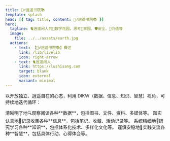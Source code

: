 ```yaml
---
title: 🧚‍♂️逍遥书院📚
template: splash
head: [{ tag: title, content: 🧚‍♂️逍遥书院📚 }]
hero:
  tagline: 🐈逍遥闲人的🌸数字花园，思考🏡家园、🛡️安全、🩷价值等
  image:
    file: ../../assets/earth.jpg
  actions:
    - text: 【🧚‍♂️逍遥书院📚】概述
      link: /lib/livelib
      icon: right-arrow
    - text: 🐈逍遥闲人
      link: https://lushisang.com
      target: blank
      icon: external
      variant: minimal
---
```



以开放独立、逍遥自在的心态，利用 DIKW（数据、信息、知识、智慧）视角，可持续地迭代循环：

<CardGrid>
	<Card title="观察数据" icon="magnifier">
	  清晰明了地🔍观察阅读各种**数据**，包括图书、文件、资料、多媒体等。
	</Card>
	<Card title="记录信息" icon="pen">
  	踏实认真地📝记录收集各种**信息**，包括笔记、收藏、活动记录等。
	</Card>
	<Card title="研究知识" icon="open-book">
	  系统精细地📖研究学习各种**知识**，包括体系化技术、多样化文化等。
	</Card>
	<Card title="实践智慧" icon="rocket">
	  谨慎安稳地🚀实践交流各种**智慧**，包括具体行动、心得体会等。
	</Card>
</CardGrid>
